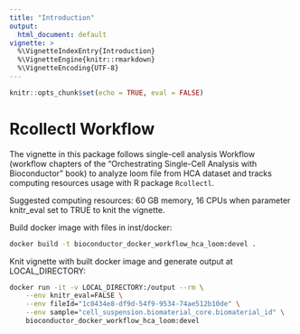 ```yaml
---
title: "Introduction"
output:
  html_document: default
vignette: >
  %\VignetteIndexEntry{Introduction}
  %\VignetteEngine{knitr::rmarkdown}
  %\VignetteEncoding{UTF-8} 
---
```


```r
knitr::opts_chunk$set(echo = TRUE, eval = FALSE)
```

# Rcollectl Workflow

The vignette in this package follows single-cell analysis Workflow (workflow chapters of the “Orchestrating Single-Cell Analysis with Bioconductor” book) to analyze loom file from HCA dataset and tracks computing resources usage with R package `Rcollectl`.

Suggested computing resources: 60 GB memory, 16 CPUs when parameter knitr_eval set to TRUE to knit the vignette.

Build docker image with files in inst/docker:
```bash
docker build -t bioconductor_docker_workflow_hca_loom:devel .
```

Knit vignette with built docker image and generate output at LOCAL_DIRECTORY:
```bash
docker run -it -v LOCAL_DIRECTORY:/output --rm \
	--env knitr_eval=FALSE \
	--env fileId="1c0434e8-df9d-54f9-9534-74ae512b10de" \
	--env sample="cell_suspension.biomaterial_core.biomaterial_id" \
	bioconductor_docker_workflow_hca_loom:devel 
```
